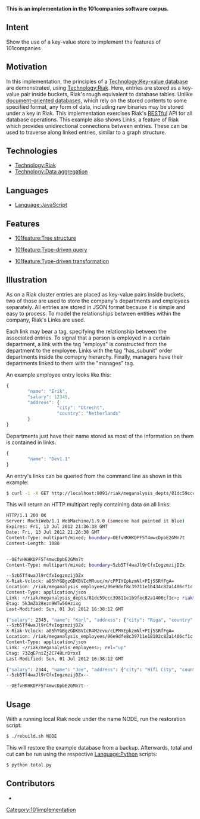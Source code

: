 '''This is an implementation in the 101companies software corpus.'''

== Intent ==

Show the use of a key-value store to implement the features of 101companies

== Motivation ==

In this implementation, the principles of a [[Technology:Key-value database]] are demonstrated, using [[Technology:Riak]]. Here, entries are stored as a key-value pair inside buckets, Riak's rough equivalent to database tables. Unlike [[Technology:Document-oriented database|document-oriented databases]], which rely on the stored contents to some specified format, any form of data, including raw binaries may be stored under a key in Riak. This implementation exercises Riak's [[REST]]ful API for all database operations. This example also shows Links, a feature of Riak which provides unidirectional connections between entries. These can be used to traverse along linked entries, similar to a graph structure.

== Technologies ==

* [[Technology:Riak]]
* [[Technology:Data aggregation]]

== Languages ==

* [[Language:JavaScript]]

== Features ==

* [[101feature:Tree structure]]

* [[101feature:Type-driven query]]

* [[101feature:Type-driven transformation]]

== Illustration ==

As on a Riak cluster entries are placed as key-value pairs inside buckets, two of those are used to store the company's departments and employees separately. All entries are stored in JSON format because it is simple and easy to process. To model the relationships between entities within the company, Riak's Links are used.

Each link may bear a tag, specifying the relationship between the associated entries. To signal that a person is employed in a certain department, a link with the tag "employs" is constructed from the department to the employee. Links with the tag "has_subunit" order departments inside the comapny hierarchy.
Finally, managers have their departments linked to them with the "manages" tag.

An example employee entry looks like this:

<syntaxhighlight lang="javascript">
{
        "name": "Erik",
        "salary": 12345,
        "address": {
                   "city": "Utrecht",
                   "country": "Netherlands"
        }
}
</syntaxhighlight>

Departments just have their name stored as most of the information on them is contained in links:

<syntaxhighlight lang="javascript">
{
        "name": "Dev1.1"
}
</syntaxhighlight>

An entry's links can be queried from the command line as shown in this example:

<syntaxhighlight lang="bash">
$ curl -i -X GET http://localhost:8091/riak/meganalysis_depts/81dc59ccc39811e1b9fec82a1406cf1c/_,_,_
</syntaxhighlight>

This will return an HTTP multipart reply containing data on all links:

<syntaxhighlight lang="bash">
HTTP/1.1 200 OK
Server: MochiWeb/1.1 WebMachine/1.9.0 (someone had painted it blue)
Expires: Fri, 13 Jul 2012 21:36:38 GMT
Date: Fri, 13 Jul 2012 21:26:38 GMT
Content-Type: multipart/mixed; boundary=OEfvHKHKDPF5T4mwcDpbE2GMn7t
Content-Length: 1080


--OEfvHKHKDPF5T4mwcDpbE2GMn7t
Content-Type: multipart/mixed; boundary=5zb5Tf4waJl9rCfxIogzmzijDZx

--5zb5Tf4waJl9rCfxIogzmzijDZx
X-Riak-Vclock: a85hYGBgzGDKBVIcMRuuc/m/cPPIYEpkzmNl+PIj5SRfFgA=
Location: /riak/meganalysis_employees/96e9def8c39711e1b434c82a1406cf1c
Content-Type: application/json
Link: </riak/meganalysis_depts/81dc59ccc39811e1b9fec82a1406cf1c>; riaktag="manages", </riak/meganalysis_employees>; rel="up"
Etag: 5k3mZb28ezn9WTw56Hzixg
Last-Modified: Sun, 01 Jul 2012 16:38:12 GMT

{"salary": 2345, "name": "Karl", "address": {"city": "Riga", "country": "Latvia"}}
--5zb5Tf4waJl9rCfxIogzmzijDZx
X-Riak-Vclock: a85hYGBgzGDKBVIcR4M2cvu/cLPMYEpkzmNl+PIj5SRfFgA=
Location: /riak/meganalysis_employees/96e9dfe8c39711e18102c82a1406cf1c
Content-Type: application/json
Link: </riak/meganalysis_employees>; rel="up"
Etag: 73ZqEPniZjZC748LrDrxxI
Last-Modified: Sun, 01 Jul 2012 16:38:12 GMT

{"salary": 2344, "name": "Joe", "address": {"city": "Wifi City", "country": "The Metaverse"}}
--5zb5Tf4waJl9rCfxIogzmzijDZx--

--OEfvHKHKDPF5T4mwcDpbE2GMn7t--
</syntaxhighlight>

== Usage ==

With a running local Riak node under the name NODE, run the restoration script:

<syntaxhighlight lang="bash">
$ ./rebuild.sh NODE
</syntaxhighlight>

This will restore the example database from a backup.
Afterwards, total and cut can be run using the respective [[Language:Python]] scripts:

<syntaxhighlight lang="bash">
$ python total.py
</syntaxhighlight>

== Contributors ==

* {{101contributor|Sebastian Jackel|developer}}

[[Category:101implementation]]
